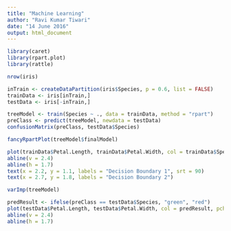 ```yaml
---
title: "Machine Learning"
author: "Ravi Kumar Tiwari"
date: "14 June 2016"
output: html_document
---
```



```r
library(caret)
library(rpart.plot)
library(rattle)
```

```r
nrow(iris)
```


```r
inTrain <- createDataPartition(iris$Species, p = 0.6, list = FALSE)
trainData <- iris[inTrain,]
testData <- iris[-inTrain,]
```

```r
treeModel <- train(Species ~ ., data = trainData, method = "rpart")
preClass <- predict(treeModel, newdata = testData)
confusionMatrix(preClass, testData$Species)
```

```r
fancyRpartPlot(treeModel$finalModel)  
```

```r
plot(trainData$Petal.Length, trainData$Petal.Width, col = trainData$Species, pch = 19)
abline(v = 2.4)
abline(h = 1.7)
text(x = 2.2, y = 1.1, labels = "Decision Boundary 1", srt = 90)
text(x = 2.7, y = 1.8, labels = "Decision Boundary 2")
```

```r
varImp(treeModel)
```


```r
predResult <- ifelse(preClass == testData$Species, "green", "red")
plot(testData$Petal.Length, testData$Petal.Width, col = predResult, pch = 19)
abline(v = 2.4)
abline(h = 1.7)
```



